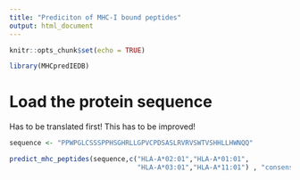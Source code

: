 ```yaml
---
title: "Prediciton of MHC-I bound peptides"
output: html_document
---
```


```r
knitr::opts_chunk$set(echo = TRUE)
```

```r
library(MHCpredIEDB)
```

# Load the protein sequence

Has to be translated first! This has to be improved!

```r

sequence <- "PPWPGLCSSSPPHSGHRLLGPVCPDSASLRVRVSWTVSHHLLHWNQQ"

predict_mhc_peptides(sequence,c("HLA-A*02:01","HLA-A*01:01",
                                "HLA-A*03:01","HLA-A*11:01") , "consensus", c(10,10,10,10))
```


